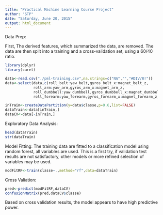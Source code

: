 ```yaml
---
title: "Practical Machine Learning Course Project"
author: "STP"
date: "Saturday, June 20, 2015"
output: html_document
---
```


Data Prep:

First, The derived features, which summarized the data, are removed.  The data are then split into a training and a cross-validation set, using a 60/40 ratio.

```r
library(dplyr)
library(caret)

data<-read.csv("./pml-training.csv",na.strings=c("NA","","#DIV/0!"))
data<-select(data,c(roll_belt:yaw_belt,gyros_belt_x:magnet_belt_z,
             roll_arm:yaw_arm,gyros_arm_x:magnet_arm_z,
             roll_dumbbell:yaw_dumbbell,gyros_dumbbell_x:magnet_dumbbell_z,
             roll_forearm:yaw_forearm,gyros_forearm_x:magnet_forearm_z,classe))

inTrain<-createDataPartition(y=data$classe,p=0.6,list=FALSE)
dataTrain<-data[inTrain,]
dataCV<-data[-inTrain,]
```


Exploratory Data Analysis:
```r
head(dataTrain)
str(dataTrain)
```

Model Fitting:
The training data are fitted to a classification model using random forest, all variables are used.  This is a first try, if validation test results are not satisfactory, other models or more refined selection of variables may be used.
```r
modFitRF<-train(classe~.,method="rf",data=dataTrain)
```

Cross Valiation:
```r
pred<-predict(modFitRF,dataCV)
confusionMatrix(pred,dataCV$classe)
```

Based on cross validation results, the model appears to have high predictive power.